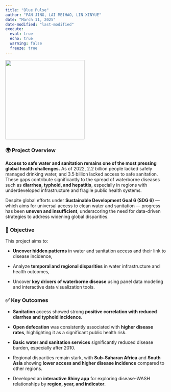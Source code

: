 ```yaml
---
title: "Blue Pulse"
author: "FAN JING, LAI MEIHAO, LIN XINYUE"
date: "March 11, 2025"
date-modified: "last-modified"
execute: 
  eval: true
  echo: true
  warning: false
  freeze: true
---
```


![](images/clipboard-1382453510.png){width="248"}

### 🌍 Project Overview

**Access to safe water and sanitation remains one of the most pressing global health challenges.** As of 2022, 2.2 billion people lacked safely managed drinking water, and 3.5 billion lacked access to safe sanitation. These gaps contribute significantly to the spread of waterborne diseases such as **diarrhea, typhoid, and hepatitis**, especially in regions with underdeveloped infrastructure and fragile public health systems.

Despite global efforts under **Sustainable Development Goal 6 (SDG 6)** — which aims for universal access to clean water and sanitation — progress has been **uneven and insufficient**, underscoring the need for data-driven strategies to address widening global disparities.

### 🎯 Objective

This project aims to:

-   **Uncover hidden patterns** in water and sanitation access and their link to disease incidence,

-   Analyze **temporal and regional disparities** in water infrastructure and health outcomes,

-   Uncover **key drivers of waterborne disease** using panel data modeling and interactive data visualization tools.

### ✅ Key Outcomes

-   **Sanitation** access showed strong **positive correlation with reduced diarrhea and typhoid incidence**.

-   **Open defecation** was consistently associated with **higher disease rates**, highlighting it as a significant public health risk.

-   **Basic water and sanitation services** significantly reduced disease burden, especially after 2010.

-   Regional disparities remain stark, with **Sub-Saharan Africa** and **South Asia** showing **lower access and higher disease incidence** compared to other regions.

-   Developed an **interactive Shiny app** for exploring disease-WASH relationships by **region, year, and indicator**.
